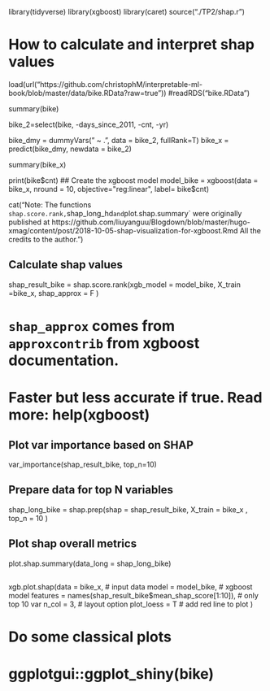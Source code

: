 library(tidyverse)
library(xgboost)
library(caret)
source("./TP2/shap.r")

##############################################
# How to calculate and interpret shap values
##############################################

load(url("https://github.com/christophM/interpretable-ml-book/blob/master/data/bike.RData?raw=true"))
#readRDS("bike.RData")

summary(bike)

bike_2=select(bike, -days_since_2011, -cnt, -yr)

bike_dmy = dummyVars(" ~ .", data = bike_2, fullRank=T)
bike_x = predict(bike_dmy, newdata = bike_2)

summary(bike_x)


print(bike$cnt)
## Create the xgboost model
model_bike = xgboost(data = bike_x, 
                   nround = 10, 
                   objective="reg:linear",
                   label= bike$cnt)  


cat("Note: The functions `shap.score.rank, `shap_long_hd` and `plot.shap.summary` were
originally published at https://github.com/liuyanguu/Blogdown/blob/master/hugo-xmag/content/post/2018-10-05-shap-visualization-for-xgboost.Rmd
All the credits to the author.")

## Calculate shap values
shap_result_bike = shap.score.rank(xgb_model = model_bike, 
                              X_train =bike_x,
                              shap_approx = F
                              )

# `shap_approx` comes from `approxcontrib` from xgboost documentation. 
# Faster but less accurate if true. Read more: help(xgboost)

## Plot var importance based on SHAP
var_importance(shap_result_bike, top_n=10)

## Prepare data for top N variables
shap_long_bike = shap.prep(shap = shap_result_bike,
                           X_train = bike_x , 
                           top_n = 10
                           )

## Plot shap overall metrics
plot.shap.summary(data_long = shap_long_bike)


## 
xgb.plot.shap(data = bike_x, # input data
              model = model_bike, # xgboost model
              features = names(shap_result_bike$mean_shap_score[1:10]), # only top 10 var
              n_col = 3, # layout option
              plot_loess = T # add red line to plot
              )


# Do some classical plots
# ggplotgui::ggplot_shiny(bike)
